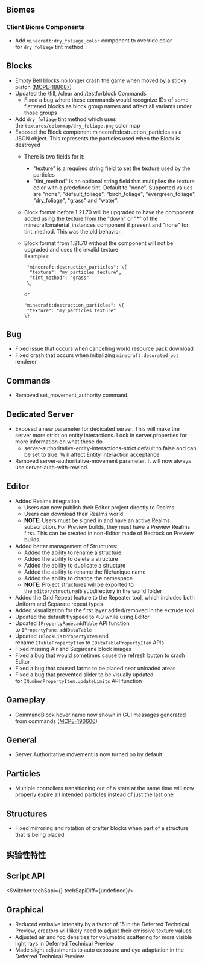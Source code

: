 



## Biomes

### Client Biome Components

-   Add `minecraft:dry_foliage_color` component to override color for `dry_foliage` tint method

## Blocks

-   Empty Bell blocks no longer crash the game when moved by a sticky piston ([MCPE-188687](https://bugs.mojang.com/browse/MCPE-188687))
-   Updated the /fill, /clear and /testforblock Commands
    -   Fixed a bug where these commands would recognize IDs of some flattened blocks as block group names and affect all variants under those groups
-   Add `dry_foliage` tint method which uses the `textures/colormap/dry_foliage.png` color map
-   Exposed the Block component minecraft:destruction\_particles as a JSON object. This represents the particles used when the Block is destroyed
    -   There is two fields for it:
        -   "texture" is a required string field to set the texture used by the particles
        -   "tint\_method" is an optional string field that multiplies the texture color with a predefined tint. Default to "none". Supported values are "none", "default\_foliage", "birch\_foliage", "evergreen\_foliage", "dry\_foliage", "grass" and "water".
    -   Block format before 1.21.70 will be upgraded to have the component added using the texture from the "down" or "\*" of the minecraft:material\_instances component if present and "none" for tint\_method. This was the old behavior.
    -   Block format from 1.21.70 without the component will not be upgraded and uses the invalid texture  
        Examples:
        
             "minecraft:destruction_particles": \{
              "texture": "my_particles_texture",
              "tint_method": "grass"
             \}
            
        
        or
        
            "minecraft:destruction_particles": \{
             "texture": "my_particles_texture"
            \}
            
        

## Bug

-   Fixed issue that occurs when cancelling world resource pack download
-   Fixed crash that occurs when initializing `minecraft:decorated_pot` renderer

## Commands

-   Removed set\_movement\_authority command.

## Dedicated Server

-   Exposed a new parameter for dedicated server. This will make the server more strict on entity interactions. Look in server.properties for more information on what these do
    -   server-authoritative-entity-interactions-strict default to false and can be set to true. Will affect Entity interaction acceptance
-   Removed server-authoritative-movement parameter. It will now always use server-auth-with-rewind.

## Editor

-   Added Realms integration
    -   Users can now publish their Editor project directly to Realms
    -   Users can download their Realms world
    -   **NOTE**: Users must be signed in and have an active Realms subscription. For Preview builds, they must have a Preview Realms first. This can be created in non-Editor mode of Bedrock on Preview builds.
-   Added better management of Structures:
    -   Added the ability to rename a structure
    -   Added the ability to delete a structure
    -   Added the ability to duplicate a structure
    -   Added the ability to rename the file/unique name
    -   Added the ability to change the namespace
    -   **NOTE**: Project structures will be exported to the `editor/structuredb` subdirectory in the world folder
-   Added the Grid Repeat feature to the Repeater tool, which includes both Uniform and Separate repeat types
-   Added visualization for the first layer added/removed in the extrude tool
-   Updated the default flyspeed to 4.0 while using Editor
-   Updated `IPropertyPane.addTable` API function to `IPropertyPane.addDataTable`
-   Updated `IBlockListPropertyItem` and rename `ITablePropertyItem` to `IDataTablePropertyItem` APIs
-   Fixed missing Air and Sugarcane block images
-   Fixed a bug that would sometimes cause the refresh button to crash Editor
-   Fixed a bug that caused farms to be placed near unloaded areas
-   Fixed a bug that prevented slider to be visually updated for `INumberPropertyItem.updateLimits` API function

## Gameplay

-   CommandBlock hover name now shown in GUI messages generated from commands ([MCPE-190606](https://bugs.mojang.com/browse/MCPE-190606))

## General

-   Server Authoritative movement is now turned on by default

## Particles

-   Multiple controllers transitioning out of a state at the same time will now properly expire all intended particles instead of just the last one

## Structures

-   Fixed mirroring and rotation of crafter blocks when part of a structure that is being placed




<h2 className="experimental_divider">实验性特性</h2>





## **Script API**

<Switcher techSapi={<TechSapiExp/>} techSapiDiff={undefined}/>

## Graphical

-   Reduced emissive intensity by a factor of 15 in the Deferred Technical Preview, creators will likely need to adjust their emissive texture values
-   Adjusted air and fog densities for volumetric scattering for more visible light rays in Deferred Technical Preview
-   Made slight adjustments to auto exposure and eye adaptation in the Deferred Technical Preview